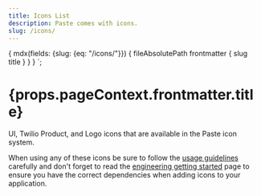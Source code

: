 ```yaml
---
title: Icons List
description: Paste comes with icons.
slug: /icons/
---
```



  {
    mdx(fields: {slug: {eq: "/icons/"}}) {
      fileAbsolutePath
      frontmatter {
        slug
        title
      }
    }
  }
`;

<contentwrapper>
<content>

<h1>{props.pageContext.frontmatter.title}</h1>

<P variant="lead">UI, Twilio Product, and Logo icons that are available in the Paste icon system.</P>

When using any of these icons be sure to follow the [usage guidelines](/icons/usage-guidelines) carefully and don't forget to read the [engineering getting started](/getting-started/engineering) page to ensure you have the correct dependencies when adding icons to your application.

</content>
</contentwrapper>

<IconsList />
